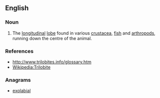 ==English==

===Noun===
{{en-noun|sg=[[axial]] [[lobe]]}}

# {{anatomy}} The [[longitudinal]] [[lobe]] found in various [[crustacea]], [[fish]] and [[arthropod]]s, running down the centre of the animal. 

===References===
*http://www.trilobites.info/glossary.htm
* [[Wikipedia:Trilobite]]

===Anagrams===
* [[exolabial#English|exolabial]]